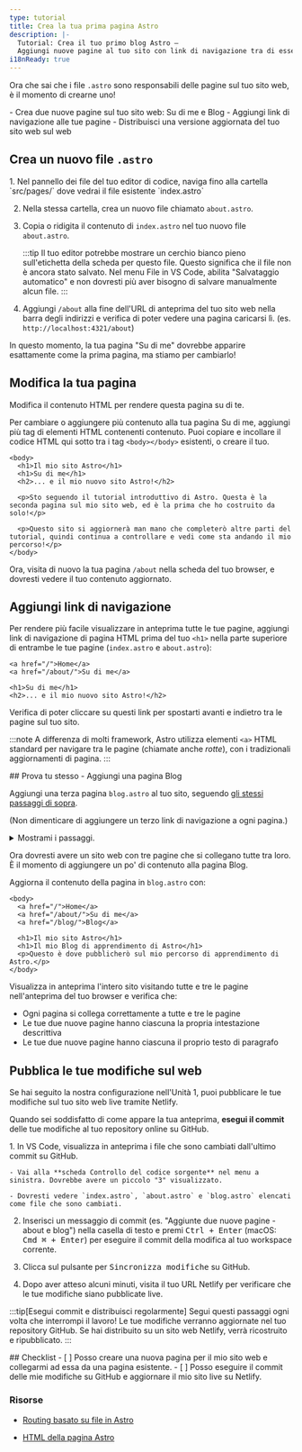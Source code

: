 ```yaml
---
type: tutorial
title: Crea la tua prima pagina Astro
description: |-
  Tutorial: Crea il tuo primo blog Astro —
  Aggiungi nuove pagine al tuo sito con link di navigazione tra di esse
i18nReady: true
---
```


Ora che sai che i file `.astro` sono responsabili delle pagine sul tuo sito web, è il momento di crearne uno!

<PreCheck>
  - Crea due nuove pagine sul tuo sito web: Su di me e Blog
  - Aggiungi link di navigazione alle tue pagine
  - Distribuisci una versione aggiornata del tuo sito web sul web
</PreCheck>

## Crea un nuovo file `.astro`

<Steps>
1. Nel pannello dei file del tuo editor di codice, naviga fino alla cartella `src/pages/` dove vedrai il file esistente `index.astro`

2. Nella stessa cartella, crea un nuovo file chiamato `about.astro`.

3. Copia o ridigita il contenuto di `index.astro` nel tuo nuovo file `about.astro`.

    :::tip
    Il tuo editor potrebbe mostrare un cerchio bianco pieno sull'etichetta della scheda per questo file. Questo significa che il file non è ancora stato salvato. Nel menu File in VS Code, abilita "Salvataggio automatico" e non dovresti più aver bisogno di salvare manualmente alcun file.
    :::

4. Aggiungi `/about` alla fine dell'URL di anteprima del tuo sito web nella barra degli indirizzi e verifica di poter vedere una pagina caricarsi lì. (es. `http://localhost:4321/about`)
</Steps>

In questo momento, la tua pagina "Su di me" dovrebbe apparire esattamente come la prima pagina, ma stiamo per cambiarlo!

## Modifica la tua pagina

Modifica il contenuto HTML per rendere questa pagina su di te.

Per cambiare o aggiungere più contenuto alla tua pagina Su di me, aggiungi più tag di elementi HTML contenenti contenuto. Puoi copiare e incollare il codice HTML qui sotto tra i tag `<body></body>` esistenti, o creare il tuo.

```astro title="src/pages/about.astro" ins={3-8} del={2}
<body>
  <h1>Il mio sito Astro</h1>
  <h1>Su di me</h1>
  <h2>... e il mio nuovo sito Astro!</h2>

  <p>Sto seguendo il tutorial introduttivo di Astro. Questa è la seconda pagina sul mio sito web, ed è la prima che ho costruito da solo!</p>

  <p>Questo sito si aggiornerà man mano che completerò altre parti del tutorial, quindi continua a controllare e vedi come sta andando il mio percorso!</p>
</body>
```

Ora, visita di nuovo la tua pagina `/about` nella scheda del tuo browser, e dovresti vedere il tuo contenuto aggiornato.

## Aggiungi link di navigazione

Per rendere più facile visualizzare in anteprima tutte le tue pagine, aggiungi link di navigazione di pagina HTML prima del tuo `<h1>` nella parte superiore di entrambe le tue pagine (`index.astro` e `about.astro`):

```astro title="src/pages/about.astro" ins={1-2}
<a href="/">Home</a>
<a href="/about/">Su di me</a>

<h1>Su di me</h1>
<h2>... e il mio nuovo sito Astro!</h2>
```

Verifica di poter cliccare su questi link per spostarti avanti e indietro tra le pagine sul tuo sito.

:::note
A differenza di molti framework, Astro utilizza elementi `<a>` HTML standard per navigare tra le pagine (chiamate anche _rotte_), con i tradizionali aggiornamenti di pagina.
:::

<Box icon="puzzle-piece">
## Prova tu stesso - Aggiungi una pagina Blog

Aggiungi una terza pagina `blog.astro` al tuo sito, seguendo [gli stessi passaggi di sopra](#crea-un-nuovo-file-astro).

(Non dimenticare di aggiungere un terzo link di navigazione a ogni pagina.)

<details>
<summary>Mostrami i passaggi.</summary>
<Steps>
1. Crea un nuovo file in `src/pages/blog.astro`.
2. Copia l'intero contenuto di `index.astro` e incollalo in `blog.astro`.
3. [Aggiungi un terzo link di navigazione](#aggiungi-link-di-navigazione) alla parte superiore di ogni pagina:
</Steps>

```astro title="src/pages/index.astro" ins={4}
<body>
  <a href="/">Home</a>
  <a href="/about/">Su di me</a>
  <a href="/blog/">Blog</a>

  <h1>Il mio sito Astro</h1>
</body>
```
</details>
</Box>

Ora dovresti avere un sito web con tre pagine che si collegano tutte tra loro. È il momento di aggiungere un po' di contenuto alla pagina Blog.

Aggiorna il contenuto della pagina in `blog.astro` con:
```astro astro title="src/pages/blog.astro" ins={7-8} del={6}
<body>
  <a href="/">Home</a>
  <a href="/about/">Su di me</a>
  <a href="/blog/">Blog</a>

  <h1>Il mio sito Astro</h1>
  <h1>Il mio Blog di apprendimento di Astro</h1>
  <p>Questo è dove pubblicherò sul mio percorso di apprendimento di Astro.</p>
</body>
```

Visualizza in anteprima l'intero sito visitando tutte e tre le pagine nell'anteprima del tuo browser e verifica che:
- Ogni pagina si collega correttamente a tutte e tre le pagine
- Le tue due nuove pagine hanno ciascuna la propria intestazione descrittiva
- Le tue due nuove pagine hanno ciascuna il proprio testo di paragrafo

## Pubblica le tue modifiche sul web
Se hai seguito la nostra configurazione nell'Unità 1, puoi pubblicare le tue modifiche sul tuo sito web live tramite Netlify.

Quando sei soddisfatto di come appare la tua anteprima, **esegui il commit** delle tue modifiche al tuo repository online su GitHub.

<Steps>
1. In VS Code, visualizza in anteprima i file che sono cambiati dall'ultimo commit su GitHub.

    - Vai alla **scheda Controllo del codice sorgente** nel menu a sinistra. Dovrebbe avere un piccolo "3" visualizzato.

    - Dovresti vedere `index.astro`, `about.astro` e `blog.astro` elencati come file che sono cambiati.

2. Inserisci un messaggio di commit (es. "Aggiunte due nuove pagine - about e blog") nella casella di testo e premi <kbd>Ctrl + Enter</kbd> (macOS: <kbd>Cmd ⌘ + Enter</kbd>) per eseguire il commit della modifica al tuo workspace corrente.

3. Clicca sul pulsante per <kbd>Sincronizza modifiche</kbd> su GitHub.

4. Dopo aver atteso alcuni minuti, visita il tuo URL Netlify per verificare che le tue modifiche siano pubblicate live.
</Steps>

:::tip[Esegui commit e distribuisci regolarmente]
Segui questi passaggi ogni volta che interrompi il lavoro! Le tue modifiche verranno aggiornate nel tuo repository GitHub. Se hai distribuito su un sito web Netlify, verrà ricostruito e ripubblicato.
:::

<Box icon="check-list">
## Checklist

<Checklist>
- [ ] Posso creare una nuova pagina per il mio sito web e collegarmi ad essa da una pagina esistente.
- [ ] Posso eseguire il commit delle mie modifiche su GitHub e aggiornare il mio sito live su Netlify.
</Checklist>
</Box>

### Risorse

- [Routing basato su file in Astro](/it/basics/astro-pages/#routing-basato-su-file)

- [HTML della pagina Astro](/it/basics/astro-pages/#pagine-astro)
